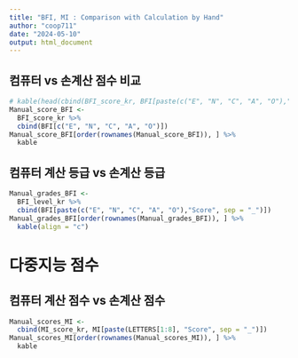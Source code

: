 ```yaml
---
title: "BFI, MI : Comparison with Calculation by Hand"
author: "coop711"
date: "2024-05-10"
output: html_document
---
```


<!--
# Data Reading

`join()`을 사용하기 위하여 `dplyr` 패키지는 사전에 등록

```r
library(knitr)
library(pander)
library(magrittr)
library(dplyr)
panderOptions("table.split.table", Inf)
```

## 필수 자료 읽어들이기

```r
load("./BFI_MI_report_240510.RData")
str(BFI)
str(MI)
str(class_roll)
options(width = 180)
```
-->

## 컴퓨터 vs 손계산 점수 비교

```r
# kable(head(cbind(BFI_score_kr, BFI[paste(c("E", "N", "C", "A", "O"),"Score", sep = "_")])))
Manual_score_BFI <-
  BFI_score_kr %>%
  cbind(BFI[c("E", "N", "C", "A", "O")]) 
Manual_score_BFI[order(rownames(Manual_score_BFI)), ] %>%
  kable
```

## 컴퓨터 계산 등급 vs 손계산 등급

```r
Manual_grades_BFI <- 
  BFI_level_kr %>%
  cbind(BFI[paste(c("E", "N", "C", "A", "O"),"Score", sep = "_")]) 
Manual_grades_BFI[order(rownames(Manual_grades_BFI)), ] %>%
  kable(align = "c")
```

# 다중지능 점수 

## 컴퓨터 계산 점수 vs 손계산 점수

```r
Manual_scores_MI <- 
  cbind(MI_score_kr, MI[paste(LETTERS[1:8], "Score", sep = "_")])
Manual_scores_MI[order(rownames(Manual_scores_MI)), ] %>%
  kable
```